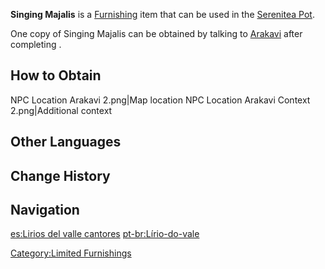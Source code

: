 {{Furnishing Infobox
|id             = 363333
|image          = Item Singing Majalis.png
|category       = Ornaments
|subcategory    = Utensil
|quality        = 4
|adeptal_energy = 90
|load           = 169
|reduced_load   = <!--127-->
|description    = A marvelous plant entrusted to you by an [[Aranara]] song gatherer in [[Vanarana]].<br />According to [[Arakavi]], this type of flower should have died out in the disaster a long time ago.<br />However, the time of a seed is stagnant. Just like the dormant seeds of Aranara can be awoken under the nourishment of memories, this plant, bathing in the light you have brought to Vanarana and listening to the song from [[Festival Utsava]], bloomed again.
|mention        = Arakavi
|blueprint      = 
|source1        = [[Dialogue Reward]] from talking to [[Arakavi]]
}}
'''Singing Majalis''' is a [[Furnishing]] item that can be used in the [[Serenitea Pot]].

One copy of Singing Majalis can be obtained by talking to [[Arakavi]] after completing {{Quest|In the End, the Forest Will Remember}}.

==How to Obtain==
<gallery>
NPC Location Arakavi 2.png|Map location
NPC Location Arakavi Context 2.png|Additional context
</gallery>

==Other Languages==
{{Other Languages
|default_hidden = 1
|en      = Singing Majalis
|zhs     = 「歌之铃兰花」
|zhs_rm  = "Gē zhī Línglán-huā"
|zht     = 「歌之鈴蘭花」
|zht_rm  = "Gē zhī Línglán-huā"
|ja      = 「歌のスズラン」
|ja_rm   = "Uta no Suzuran"
|ko      = 「노래의 은방울꽃」
|ko_rm   = "Norae-ui Eunbang'ulkkot"
|es      = Lirios del valle cantores
|fr      = Majalis chantant
|ru      = Поющий маджалис
|th      = "ลิลลี่หุบเขาแห่งบทเพลง"
|th_rm   = 
|vi      = Linh Lan Ca Hát
|de      = „Singendes Maiglöckchen“
|id      = Kembang Berkidung
|pt      = Lírio-do-vale
|tr      = Şarkı Söyleyen İnci Çiçeği
|it      = Mughetto canterino
}}

==Change History==
{{Change History|3.2}}

==Navigation==
{{Furnishing Navbox|interior}}
[[Category:Limited Furnishings]]

[[es:Lirios del valle cantores]]
[[pt-br:Lírio-do-vale]]